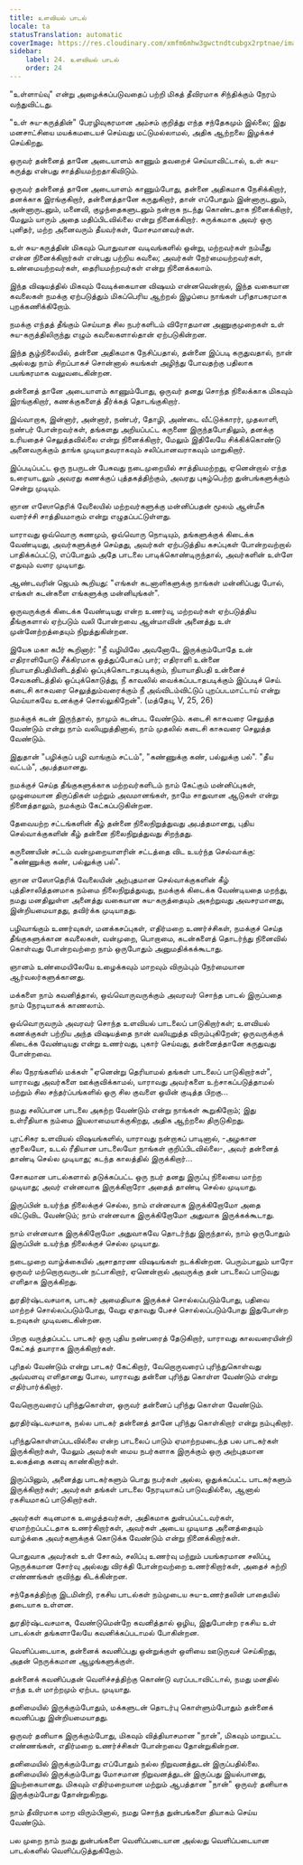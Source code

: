 ```yaml
---
title: உளவியல் பாடல்
locale: ta
statusTranslation: automatic
coverImage: https://res.cloudinary.com/xmfm6mhw3gwctndtcubgx2rptnae/image/upload/v1740468922/small_cover_tratado_de_psicologia_revolucionaria_a4c0dca4e0.webp
sidebar:
    label: 24. உளவியல் பாடல்
    order: 24
---
```

"உள்ளாய்வு" என்று அழைக்கப்படுவதைப் பற்றி மிகத் தீவிரமாக சிந்திக்கும் நேரம் வந்துவிட்டது.

"உள் சுய-கருத்தின்" பேரழிவுகரமான அம்சம் குறித்து எந்த சந்தேகமும் இல்லை; இது மனசாட்சியை மயக்கமடையச் செய்வது மட்டுமல்லாமல், அதிக ஆற்றலை இழக்கச் செய்கிறது.

ஒருவர் தன்னைத் தானே அடையாளம் காணும் தவறைச் செய்யாவிட்டால், உள் சுய-கருத்து என்பது சாத்தியமற்றதாகிவிடும்.

ஒருவர் தன்னைத் தானே அடையாளம் காணும்போது, தன்னை அதிகமாக நேசிக்கிறார், தனக்காக இரங்குகிறார், தன்னைத்தானே கருதுகிறார், தான் எப்போதும் இன்னாருடனும், அன்னாருடனும், மனைவி, குழந்தைகளுடனும் நன்றாக நடந்து கொண்டதாக நினைக்கிறார், மேலும் யாரும் அதை மதிப்பிடவில்லை என்று நினைக்கிறார். சுருக்கமாக அவர் ஒரு புனிதர், மற்ற அனைவரும் தீயவர்கள், மோசமானவர்கள்.

உள் சுய-கருத்தின் மிகவும் பொதுவான வடிவங்களில் ஒன்று, மற்றவர்கள் நம்மீது என்ன நினைக்கிறார்கள் என்பது பற்றிய கவலை; அவர்கள் நேர்மையற்றவர்கள், உண்மையற்றவர்கள், தைரியமற்றவர்கள் என்று நினைக்கலாம்.

இந்த விஷயத்தில் மிகவும் வேடிக்கையான விஷயம் என்னவென்றால், இந்த வகையான கவலைகள் நமக்கு ஏற்படுத்தும் மிகப்பெரிய ஆற்றல் இழப்பை நாங்கள் பரிதாபகரமாக புறக்கணிக்கிறோம்.

நமக்கு எந்தத் தீங்கும் செய்யாத சில நபர்களிடம் விரோதமான அணுகுமுறைகள் உள் சுய-கருத்திலிருந்து எழும் கவலைகளால்தான் ஏற்படுகின்றன.

இந்த சூழ்நிலையில், தன்னை அதிகமாக நேசிப்பதால், தன்னை இப்படி கருதுவதால், நான் அல்லது நாம் சிறப்பாகச் சொன்னால் சுயங்கள் அழிந்து போவதற்கு பதிலாக பயங்கரமாக வலுவடைகின்றன.

தன்னைத் தானே அடையாளம் காணும்போது, ஒருவர் தனது சொந்த நிலைக்காக மிகவும் இரங்குகிறார், கணக்குகளைத் தீர்க்கத் தொடங்குகிறார்.

இவ்வாறாக, இன்னார், அன்னார், நண்பர், தோழி, அண்டை வீட்டுக்காரர், முதலாளி, நண்பர் போன்றவர்கள், தங்களது அறியப்பட்ட கருணை இருந்தபோதிலும், தனக்கு உரியதைச் செலுத்தவில்லை என்று நினைக்கிறார், மேலும் இதிலேயே சிக்கிக்கொண்டு அனைவருக்கும் தாங்க முடியாதவராகவும் சலிப்பானவராகவும் மாறுகிறார்.

இப்படிப்பட்ட ஒரு நபருடன் பேசுவது நடைமுறையில் சாத்தியமற்றது, ஏனென்றால் எந்த உரையாடலும் அவரது கணக்குப் புத்தகத்திற்கும், அவரது புகழ்பெற்ற துன்பங்களுக்கும் சென்று முடியும்.

ஞான எஸோதெரிக் வேலையில் மற்றவர்களுக்கு மன்னிப்பதன் மூலம் ஆன்மீக வளர்ச்சி சாத்தியமாகும் என்று எழுதப்பட்டுள்ளது.

யாராவது ஒவ்வொரு கணமும், ஒவ்வொரு நொடியும், தங்களுக்குக் கிடைக்க வேண்டியது, அவர்களுக்குச் செய்தது, அவர்கள் ஏற்படுத்திய கசப்புகள் போன்றவற்றால் பாதிக்கப்பட்டு, எப்போதும் அதே பாடலை பாடிக்கொண்டிருந்தால், அவர்களின் உள்ளே எதுவும் வளர முடியாது.

ஆண்டவரின் ஜெபம் கூறியது: "எங்கள் கடனாளிகளுக்கு நாங்கள் மன்னிப்பது போல், எங்கள் கடன்களை எங்களுக்கு மன்னியுங்கள்".

ஒருவருக்குக் கிடைக்க வேண்டியது என்ற உணர்வு, மற்றவர்கள் ஏற்படுத்திய தீங்குகளால் ஏற்படும் வலி போன்றவை ஆன்மாவின் அனைத்து உள் முன்னேற்றத்தையும் நிறுத்துகின்றன.

இயேசு மகா கபீர் கூறினார்: "நீ வழியிலே அவனோடே இருக்கும்போதே உன் எதிராளியோடு சீக்கிரமாக ஒத்துப்போகப் பார்; எதிராளி உன்னை நியாயாதிபதியினிடத்தில் ஒப்புக்கொடாதபடிக்கும், நியாயாதிபதி உன்னைச் சேவகனிடத்தில் ஒப்புக்கொடுத்து, நீ காவலில் வைக்கப்படாதபடிக்கும் இப்படிச் செய். கடைசி காசுவரை செலுத்தும்வரைக்கும் நீ அவ்விடம்விட்டுப் புறப்படமாட்டாய் என்று மெய்யாகவே உனக்குச் சொல்லுகிறேன்". (மத்தேயு, V, 25, 26)

நமக்குக் கடன் இருந்தால், நாமும் கடன்பட வேண்டும். கடைசி காசுவரை செலுத்த வேண்டும் என்று நாம் வலியுறுத்தினால், நாம் முதலில் கடைசி காசுவரை செலுத்த வேண்டும்.

இதுதான் "பழிக்குப் பழி வாங்கும் சட்டம்", "கண்ணுக்கு கண், பல்லுக்கு பல்". "தீய வட்டம்", அபத்தமானது.

நமக்குச் செய்த தீங்குகளுக்காக மற்றவர்களிடம் நாம் கேட்கும் மன்னிப்புகள், முழுமையான திருப்திகள் மற்றும் அவமானங்கள், நாமே சாதுவான ஆடுகள் என்று நினைத்தாலும், நமக்கும் கேட்கப்படுகின்றன.

தேவையற்ற சட்டங்களின் கீழ் தன்னை நிலைநிறுத்துவது அபத்தமானது, புதிய செல்வாக்குகளின் கீழ் தன்னை நிலைநிறுத்துவது சிறந்தது.

கருணையின் சட்டம் வன்முறையாளரின் சட்டத்தை விட உயர்ந்த செல்வாக்கு: "கண்ணுக்கு கண், பல்லுக்கு பல்".

ஞான எஸோதெரிக் வேலையின் அற்புதமான செல்வாக்குகளின் கீழ் புத்திசாலித்தனமாக நம்மை நிலைநிறுத்துவது, நமக்குக் கிடைக்க வேண்டியதை மறந்து, நமது மனதிலுள்ள அனைத்து வகையான சுய-கருத்தையும் அகற்றுவது அவசரமானது, இன்றியமையாதது, தவிர்க்க முடியாதது.

பழிவாங்கும் உணர்வுகள், மனக்கசப்புகள், எதிர்மறை உணர்ச்சிகள், நமக்குச் செய்த தீங்குகளுக்கான கவலைகள், வன்முறை, பொறாமை, கடன்களைத் தொடர்ந்து நினைவில் கொள்வது போன்றவற்றை நாம் ஒருபோதும் அனுமதிக்கக்கூடாது.

ஞானம் உண்மையிலேயே உழைக்கவும் மாறவும் விரும்பும் நேர்மையான ஆர்வலர்களுக்கானது.

மக்களை நாம் கவனித்தால், ஒவ்வொருவருக்கும் அவரவர் சொந்த பாடல் இருப்பதை நாம் நேரடியாகக் காணலாம்.

ஒவ்வொருவரும் அவரவர் சொந்த உளவியல் பாடலைப் பாடுகிறார்கள்; உளவியல் கணக்குகள் பற்றிய அந்த விஷயத்தை நான் வலியுறுத்த விரும்புகிறேன்; ஒருவருக்குக் கிடைக்க வேண்டியது என்று உணர்வது, புகார் செய்வது, தன்னைத்தானே கருதுவது போன்றவை.

சில நேரங்களில் மக்கள் "ஏனென்று தெரியாமல் தங்கள் பாடலைப் பாடுகிறார்கள்", யாராவது அவர்களை ஊக்குவிக்காமல், யாராவது அவர்களை உற்சாகப்படுத்தாமல் மற்றும் சில சந்தர்ப்பங்களில் ஒரு சில குவளை ஒயின் குடித்த பிறகு...

நமது சலிப்பான பாடலை அகற்ற வேண்டும் என்று நாங்கள் கூறுகிறோம்; இது உள்ரீதியாக நம்மை இயலாமையாக்குகிறது, அதிக ஆற்றலை திருடுகிறது.

புரட்சிகர உளவியல் விஷயங்களில், யாராவது நன்றாகப் பாடினால், -அழகான குரலையோ, உடல் ரீதியான பாடலையோ நாங்கள் குறிப்பிடவில்லை-, அவர் தன்னைத் தாண்டி செல்ல முடியாது; கடந்த காலத்தில் இருக்கிறார்...

சோகமான பாடல்களால் தடுக்கப்பட்ட ஒரு நபர் தனது இருப்பு நிலையை மாற்ற முடியாது; அவர் என்னவாக இருக்கிறாரோ அதைத் தாண்டி செல்ல முடியாது.

இருப்பின் உயர்ந்த நிலைக்குச் செல்ல, நாம் என்னவாக இருக்கிறோமோ அதை விட்டுவிட வேண்டும்; நாம் என்னவாக இருக்கிறோமோ அதுவாக இருக்கக்கூடாது.

நாம் என்னவாக இருக்கிறோமோ அதுவாகவே தொடர்ந்து இருந்தால், நாம் ஒருபோதும் இருப்பின் உயர்ந்த நிலைக்குச் செல்ல முடியாது.

நடைமுறை வாழ்க்கையில் அசாதாரண விஷயங்கள் நடக்கின்றன. பெரும்பாலும் யாரோ ஒருவர் மற்றொருவருடன் நட்பாகிறார், ஏனென்றால் அவருக்கு தன் பாடலைப் பாடுவது எளிதாக இருக்கிறது.

துரதிர்ஷ்டவசமாக, பாடகர் அமைதியாக இருக்கச் சொல்லப்படும்போது, பதிவை மாற்றச் சொல்லப்படும்போது, வேறு ஏதாவது பேசச் சொல்லப்படும்போது இதுபோன்ற உறவுகள் முடிவடைகின்றன.

பிறகு வருத்தப்பட்ட பாடகர் ஒரு புதிய நண்பரைத் தேடுகிறார், யாராவது காலவரையின்றி கேட்கத் தயாராக இருக்கிறார்கள்.

புரிதல் வேண்டும் என்று பாடகர் கேட்கிறார், வேறொருவரைப் புரிந்துகொள்வது அவ்வளவு எளிதானது போல, யாராவது தன்னை புரிந்து கொள்ள வேண்டும் என்று எதிர்பார்க்கிறார்.

வேறொருவரைப் புரிந்துகொள்ள, ஒருவர் தன்னைப் புரிந்து கொள்ள வேண்டும்.

துரதிர்ஷ்டவசமாக, நல்ல பாடகர் தன்னைத் தானே புரிந்து கொள்கிறார் என்று நம்புகிறார்.

புரிந்துகொள்ளப்படவில்லை என்ற பாடலைப் பாடும் ஏமாற்றமடைந்த பல பாடகர்கள் இருக்கிறார்கள், மேலும் அவர்கள் மைய நபர்களாக இருக்கும் ஒரு அற்புதமான உலகத்தை கனவு காண்கிறார்கள்.

இருப்பினும், அனைத்து பாடகர்களும் பொது நபர்கள் அல்ல, ஒதுக்கப்பட்ட பாடகர்களும் இருக்கிறார்கள்; அவர்கள் தங்கள் பாடலை நேரடியாகப் பாடுவதில்லை, ஆனால் ரகசியமாகப் பாடுகிறார்கள்.

அவர்கள் கடினமாக உழைத்தவர்கள், அதிகமாக துன்பப்பட்டவர்கள், ஏமாற்றப்பட்டதாக உணர்கிறார்கள், அவர்கள் அடைய முடியாத அனைத்தையும் வாழ்க்கை அவர்களுக்குக் கொடுக்க வேண்டும் என்று நினைக்கிறார்கள்.

பொதுவாக அவர்கள் உள் சோகம், சலிப்பு உணர்வு மற்றும் பயங்கரமான சலிப்பு, நெருக்கமான சோர்வு அல்லது விரக்தி போன்றவற்றை உணர்கிறார்கள், அதைச் சுற்றி எண்ணங்கள் குவிந்து கிடக்கின்றன.

சந்தேகத்திற்கு இடமின்றி, ரகசிய பாடல்கள் நம்முடைய சுய-உணர்தலின் பாதையில் தடையாக உள்ளன.

துரதிர்ஷ்டவசமாக, வேண்டுமென்றே கவனித்தால் ஒழிய, இதுபோன்ற ரகசிய உள் பாடல்கள் தங்களாலேயே கவனிக்கப்படாமல் போகின்றன.

வெளிப்படையாக, தன்னைக் கவனிப்பது ஒன்றுக்குள் ஒளியை ஊடுருவச் செய்கிறது, அதன் நெருக்கமான ஆழங்களுக்குள்.

தன்னைக் கவனிப்பதன் வெளிச்சத்திற்கு கொண்டு வரப்படாவிட்டால், நமது மனதில் எந்த உள் மாற்றமும் ஏற்பட முடியாது.

தனிமையில் இருக்கும்போதும், மக்களுடன் தொடர்பு கொள்ளும்போதும் தன்னைக் கவனிப்பது இன்றியமையாதது.

ஒருவர் தனியாக இருக்கும்போது, மிகவும் வித்தியாசமான "நான்", மிகவும் மாறுபட்ட எண்ணங்கள், எதிர்மறை உணர்ச்சிகள் போன்றவை தோன்றுகின்றன.

தனிமையில் இருக்கும்போது எப்போதும் நல்ல நிறுவனத்துடன் இருப்பதில்லை. தனிமையில் இருக்கும்போது மோசமான நிறுவனத்துடன் இருப்பது இயல்பானது, இயற்கையானது. மிகவும் எதிர்மறையான மற்றும் ஆபத்தான "நான்" ஒருவர் தனியாக இருக்கும்போது தோன்றுகிறது.

நாம் தீவிரமாக மாற விரும்பினால், நமது சொந்த துன்பங்களை தியாகம் செய்ய வேண்டும்.

பல முறை நாம் நமது துன்பங்களை வெளிப்படையான அல்லது வெளிப்படையான பாடல்களில் வெளிப்படுத்துகிறோம்.
